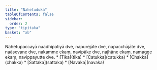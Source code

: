 ```yaml
---
title: "Nahetuduka"
tableOfContents: false
sidebar:
  order: 2
type: "tipitaka"
basket: "ab"
---
```



<DynamicBreadcrumb />

<Division number="224">

<Paragraph number="729">
Nahetupaccayā naadhipatiyā dve, napurejāte dve, napacchājāte dve, naāsevane dve, nakamme ekaṃ, navipāke dve, najhāne ekaṃ, namagge ekaṃ, navippayutte dve.

</Paragraph>
</Division>

<TableOfContents>
* [Tika](tika)
* [Catukka](catukka)
* [Chakka](chakka)
* [Sattaka](sattaka)
* [Navaka](navaka)
</TableOfContents>